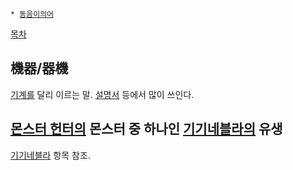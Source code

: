  * [[동음이의어]]

[[목차]]
== 機器/器機 ==
[[기계]]를 달리 이르는 말. [[설명서]] 등에서 많이 쓰인다.

== [[몬스터 헌터]]의 몬스터 중 하나인 [[기기네블라]]의 유생 ==
[[기기네블라]] 항목 참조.
